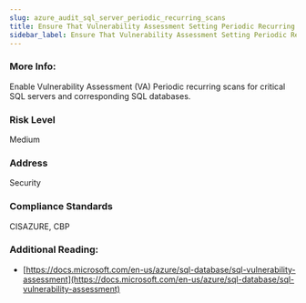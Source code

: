```yaml
---
slug: azure_audit_sql_server_periodic_recurring_scans
title: Ensure That Vulnerability Assessment Setting Periodic Recurring Scans Is Set To On
sidebar_label: Ensure That Vulnerability Assessment Setting Periodic Recurring Scans Is Set To On
---
```


### More Info:

Enable Vulnerability Assessment (VA) Periodic recurring scans for critical SQL servers and corresponding SQL databases.

### Risk Level

Medium

### Address

Security

### Compliance Standards

CISAZURE, CBP

### Additional Reading:

- [https://docs.microsoft.com/en-us/azure/sql-database/sql-vulnerability-assessment](https://docs.microsoft.com/en-us/azure/sql-database/sql-vulnerability-assessment) 

